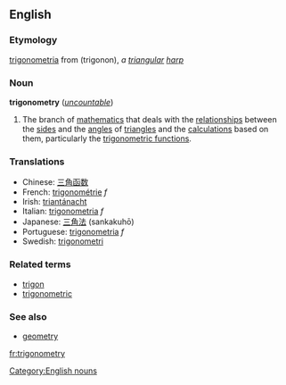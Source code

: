 ==English==
===Etymology===
{{L.}} [[trigonometria]] from {{Gr.}} (trigonon), ''a [[triangular]] [[harp]]''

===Noun===
{{wikipedia}}
'''trigonometry''' (''[[uncountable]]'')

#{{mathematics}} The branch of [[mathematics]] that deals with the [[relationship]]s between the [[side]]s and the [[angle]]s of [[triangle]]s and the [[calculation]]s based on them, particularly the [[trigonometric function]]s.

===Translations===
*Chinese: [[三角函数]]
*French: [[trigonométrie]] ''f''
*Irish: [[triantánacht]]
*Italian: [[trigonometria]] ''f''
*Japanese: [[三角法]] (sankakuhō)
*Portuguese: [[trigonometria]] ''f''
*Swedish: [[trigonometri]] {{c}}

===Related terms===
*[[trigon]]
*[[trigonometric]]

===See also===
*[[geometry]]

[[Category:English nouns]]

[[fr:trigonometry]]